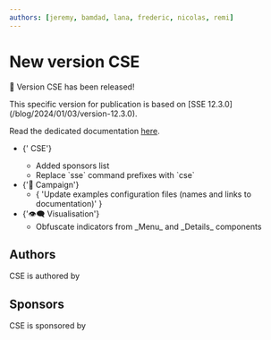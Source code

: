 ```yaml
---
authors: [jeremy, bamdad, lana, frederic, nicolas, remi]
---
```



# New version CSE

🎉 Version CSE has been released!

<Fragment>
  This specific version for publication is based on <AppIcon /> [SSE
  12.3.0](/blog/2024/01/03/version-12.3.0).
</Fragment>

Read the dedicated documentation [here](/docs/CSE/).

<ul>
  <li>
    <CseIcon />
    {' CSE'}
    <ul>
      <li>Added sponsors list</li>
      <li>Replace `sse` command prefixes with `cse`</li>
    </ul>
  </li>
  <li>
    {'📣 Campaign'}
    <ul>
      <li>
        {
          'Update examples configuration files (names and links to documentation)'
        }
      </li>
    </ul>
  </li>
  <li>
    {'👁️‍🗨️ Visualisation'}
    <ul>
      <li>Obfuscate indicators from _Menu_ and _Details_ components</li>
    </ul>
  </li>
</ul>

## Authors

<Fragment>
  <CseIcon /> CSE is authored by
</Fragment>

<CseAuthors />

## Sponsors

<Fragment>
  <CseIcon /> CSE is sponsored by
</Fragment>

<CseSponsors />
